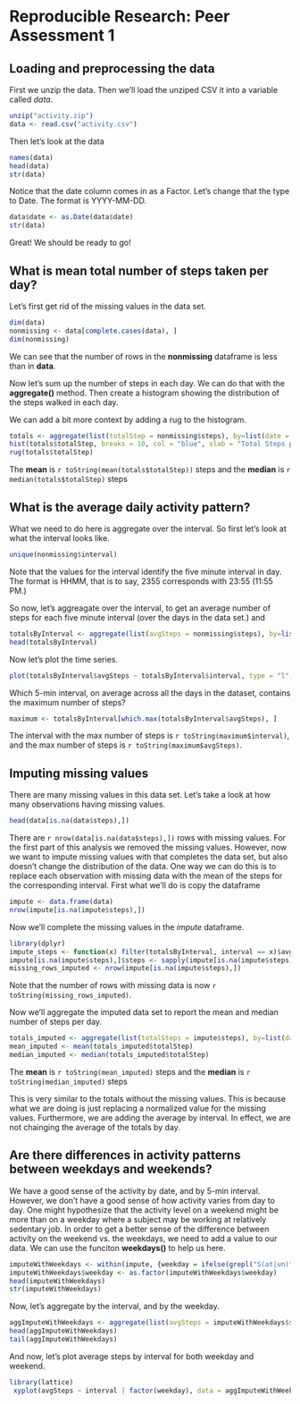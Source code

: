 Reproducible Research: Peer Assessment 1
===========================================

## Loading and preprocessing the data
First we unzip the data. Then we'll load the unziped CSV it into a variable called *data*.  
```r
unzip("activity.zip")
data <- read.csv("activity.csv")
```
  
Then let's look at the data
```r
names(data)
head(data)
str(data)
```

Notice that the date column comes in as a Factor. Let's change that the type to Date. The format is YYYY-MM-DD.

```r
data$date <- as.Date(data$date)
str(data)
```

Great! We should be ready to go!
  


## What is mean total number of steps taken per day?
Let's first get rid of the missing values in the data set.
```r
dim(data)
nonmissing <- data[complete.cases(data), ]
dim(nonmissing)
```
We can see that the number of rows in the **nonmissing** dataframe is less than in **data**.

Now let's sum up the number of steps in each day. We can do that with the **aggregate()** method. Then create a histogram showing the distribution of the steps walked in each day.

We can add a bit more context by adding a rug to the histogram.

```r
totals <- aggregate(list(totalStep = nonmissing$steps), by=list(date = nonmissing$date), FUN = sum)
hist(totals$totalStep, breaks = 10, col = "blue", xlab = "Total Steps per day", main = "Distribution of Total Steps per Day")
rug(totals$totalStep)
```

The **mean** is `r toString(mean(totals$totalStep))` steps and the **median** is `r median(totals$totalStep)` steps

## What is the average daily activity pattern?
What we need to do here is aggregate over the interval. So first let's look at what the interval looks like.

```r
unique(nonmissing$interval)
```

Note that the values for the interval identify the five minute interval in day. The format is HHMM, that is to say, 2355 corresponds with 23:55 (11:55 PM.)

So now, let's aggreagate over the interval, to get an average number of steps for each five minute interval (over the days in the data set.) and 

```r
totalsByInterval <- aggregate(list(avgSteps = nonmissing$steps), by=list(interval = nonmissing$interval), FUN = mean)
head(totalsByInterval)
```

Now let's plot the time series.
``` r
plot(totalsByInterval$avgSteps ~ totalsByInterval$interval, type = "l", col = "red", main = "Average Number of Steps Taken by 5-minute Interval (across all days)", ylab = "Average number of steps", xlab = "Interval (in HHMM format)")
```

Which 5-min interval, on average across all the days in the dataset, contains the maximum number of steps?
``` r
maximum <- totalsByInterval[which.max(totalsByInterval$avgSteps), ]
```
The interval with the max number of steps is `r toString(maximum$interval)`, and the max number of steps is `r toString(maximum$avgSteps)`.

## Imputing missing values
There are many missing values in this data set. Let's take a look at how many observations having missing values.

```r
head(data[is.na(data$steps),])
```

There are `r nrow(data[is.na(data$steps),])` rows with missing values. For the first part of this analysis we removed the missing values. However, now we want to impute missing values with that completes the data set, but also doesn't change the distribution of the data. One way we can do this is to replace each observation with missing data with the mean of the steps for the corresponding interval. First what we'll do is copy the dataframe

```r
impute <- data.frame(data)
nrow(impute[is.na(impute$steps),])
```

Now we'll complete the missing values in the *impute* dataframe.

```r
library(dplyr)
impute_steps <- function(x) filter(totalsByInterval, interval == x)$avgSteps
impute[is.na(impute$steps),]$steps <- sapply(impute[is.na(impute$steps),]$interval, impute_steps)
missing_rows_imputed <- nrow(impute[is.na(impute$steps),])
```

Note that the number of rows with missing data is now `r toString(missing_rows_imputed)`.

Now we'll aggregate the imputed data set to report the mean and median number of steps per day.

```r
totals_imputed <- aggregate(list(totalSteps = impute$steps), by=list(date = impute$date), FUN = sum)
mean_imputed <- mean(totals_imputed$totalStep)
median_imputed <- median(totals_imputed$totalStep)
```
The **mean** is `r toString(mean_imputed)` steps and the **median** is `r toString(median_imputed)` steps

This is very similar to the totals without the missing values. This is because what we are doing is just replacing a normalized value for the missing values. Furthermore, we are adding the average by interval. In effect, we are not chainging the average of the totals by day.

## Are there differences in activity patterns between weekdays and weekends?
We have a good sense of the activity by date, and by 5-min interval. However, we don't have a good sense of how activity varies from day to day. One might hypothesize that the activity level on a weekend might be more than on a weekday where a subject may be working at relatively sedentary job. In order to get a better sense of the difference between activity on the weekend vs. the weekdays, we need to add a value to our data. We can use the funciton **weekdays()** to help us here.

```r
imputeWithWeekdays <- within(impute, {weekday = ifelse(grepl("S(at|un)", weekdays(impute$date, abbreviate=TRUE)), "weekend", "weekday")})
imputeWithWeekdays$weekday <- as.factor(imputeWithWeekdays$weekday)
head(imputeWithWeekdays)
str(imputeWithWeekdays)
```

Now, let's aggregate by the interval, and by the weekday.
```r
aggImputeWithWeekdays <- aggregate(list(avgSteps = imputeWithWeekdays$steps), by=list(interval = imputeWithWeekdays$interval, weekday = imputeWithWeekdays$weekday), FUN=mean)
head(aggImputeWithWeekdays)
tail(aggImputeWithWeekdays)
```

And now, let's plot average steps by interval for both weekday and weekend.
```r
library(lattice)
 xyplot(avgSteps ~ interval | factor(weekday), data = aggImputeWithWeekdays, type = "l", xlab = "Interval", ylab = "Avg. Number of Steps", main = "Average Number of Steps by Interval for Weekdays and Weekends", layout = c(1,2))
```